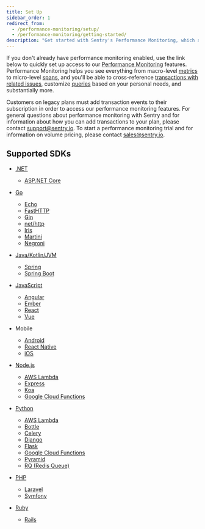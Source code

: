```yaml
---
title: Set Up
sidebar_order: 1
redirect_from:
  - /performance-monitoring/setup/
  - /performance-monitoring/getting-started/
description: "Get started with Sentry's Performance Monitoring, which allows you to see macro-level metrics to micro-level spans, cross-reference transactions with related issues, and customize queries."
---
```


If you don't already have performance monitoring enabled, use the link below to quickly set up access to our [Performance Monitoring](/product/performance/) features. Performance Monitoring helps you see everything from macro-level [metrics](/product/performance/metrics/) to micro-level [spans](/product/performance/event-detail/), and you'll be able to cross-reference [transactions with related issues](/product/performance/transaction-summary/), customize [queries](/product/discover-queries/query-builder/) based on your personal needs, and substantially more.

<Alert>

Customers on legacy plans must add transaction events to their subscription in order to access our performance monitoring features. For general questions about performance monitoring with Sentry and for information about how you can add transactions to your plan, please contact [support@sentry.io](mailto:support@sentry.io). To start a performance monitoring trial and for information on volume pricing, please contact [sales@sentry.io](mailto:sales@sentry.io).

</Alert>

## Supported SDKs

- [.NET](/platforms/dotnet/performance)
  - [ASP.NET Core](/platforms/dotnet/guides/aspnetcore/performance)

- [Go](/platforms/go/performance/)
  - [Echo](/platforms/go/guides/echo/performance/)
  - [FastHTTP](/platforms/go/guides/fasthttp/performance/)
  - [Gin](/platforms/go/guides/gin/performance/)
  - [net/http](/platforms/go/guides/http/performance/)
  - [Iris](/platforms/go/guides/iris/performance/)
  - [Martini](/platforms/go/guides/martini/performance/)
  - [Negroni](/platforms/go/guides/negroni/performance/)

- [Java/Kotlin/JVM](/platforms/java/performance/)
  - [Spring](/platforms/java/guides/spring/performance/)
  - [Spring Boot](/platforms/java/guides/spring-boot/performance/)

- [JavaScript](/platforms/javascript/performance/)
  - [Angular](/platforms/javascript/guides/angular/performance/)
  - [Ember](/platforms/javascript/guides/ember/performance/)
  - [React](/platforms/javascript/guides/react/#monitor-performance)
  - [Vue](/platforms/javascript/guides/vue/#monitor-performance)

- Mobile
  - [Android](/platforms/android/performance/)
  - [React Native](/platforms/react-native/performance/)
  - [iOS](/platforms/apple/guides/ios/performance/)

- [Node.js](/platforms/node/performance/)
  - [AWS Lambda](/platforms/node/guides/aws-lambda/)
  - [Express](/platforms/node/guides/express/#monitor-performance)
  - [Koa](/platforms/node/guides/koa/#monitor-performance)
  - [Google Cloud Functions](/platforms/node/guides/gcp-functions/)

- [Python](/platforms/python/performance/)
  - [AWS Lambda](/platforms/python/guides/aws-lambda/performance/)
  - [Bottle](/platforms/python/guides/bottle/performance/)
  - [Celery](/platforms/python/guides/celery/performance/)
  - [Django](/platforms/python/guides/django/performance/)
  - [Flask](/platforms/python/guides/flask/performance/)
  - [Google Cloud Functions](/platforms/python/guides/gcp-functions/)
  - [Pyramid](/platforms/python/guides/pyramid/performance/)
  - [RQ (Redis Queue)](/platforms/python/guides/rq/performance/)

- [PHP](/platforms/php/#performance-monitoring)
  - [Laravel](/platforms/php/guides/laravel/#performance-monitoring)
  - [Symfony](/platforms/php/guides/symfony/performance/)

- [Ruby](/platforms/ruby/performance/)
  - [Rails](/platforms/ruby/guides/rails/)
